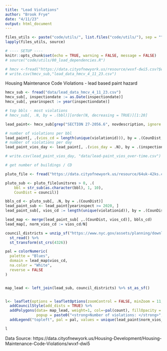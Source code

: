 ```yaml
---
title: "Lead Violations"
author: "Brook Frye"
date: "4/11/23"
output: html_document
---
```


```r
files_utils <- paste("code/utils/", list.files("code/utils/"), sep = "")
lapply(files_utils, source)

# ---- SETUP ----
knitr::opts_chunk$set(echo = TRUE, warning = FALSE, message = FALSE)
# source("code/utils/00_load_dependencies.R")

# hmcv <-fread("https://data.cityofnewyork.us/resource/wvxf-dwi5.csv?$where=inspectiondate>='2018-01-01'&$limit=99999999999")[!currentstatus %in% "VIOLATION DISMISSED"]
# write.csv(hmcv_sub,"lead_data_hmcv_4_11_23.csv")
```

Housing Maintenance Code Violations - lead based paint hazard
```r
hmcv_sub <- fread("data/lead_data_hmcv_4_11_23.csv")
hmcv_sub[, inspectiondate := as.Date(inspectiondate)]
hmcv_sub[, yearinspect := year(inspectiondate)]

# top bbls - most violations 
# hmcv_sub[, .N, by = .(bbl)][order(N, decreasing = TRUE)][1:20]

lead_paint<- hmcv_sub[grep("SECTION 27-2056.6", novdescription, ignore.case = TRUE), .(bbl, violationid, inspectiondate, CounDist=councildistrict, yearinspect)]

# number of violations per bbl 
lead_paint[, .(vios_cd = length(unique(violationid))), by = .(CounDist, yearinspect)]
# number of violations per day 
lead_paint_vios_day <- lead_paint[, .(vios_day = .N), by = .(inspectiondate)]

# write.csv(lead_paint_vios_day, "data/lead-paint_vios_over-time.csv")

```

```r

# get number of buildings / CD

pluto_file <- fread("https://data.cityofnewyork.us/resource/64uk-42ks.csv?$limit=99999999") 

pluto_sub <- pluto_file[unitsres > 0, .(
    bbl = str_sub(as.character(bbl), 1, 10),
    CounDist = council)]

bbls_cd <- pluto_sub[, .N, by = .(CounDist)]
lead_paint_sub <- lead_paint[yearinspect >= 2020, ]
lead_paint_sub[, vios_cd := length(unique(violationid)), by = .(CounDist)]

lead_map <- merge(lead_paint_sub[ ,.(CounDist, vios_cd)], bbls_cd)
lead_map[, norm_vios_cd := vios_cd/N]

council_districts = unzip_sf("https://www.nyc.gov/assets/planning/download/zip/data-maps/open-data/nycc_21d.zip") %>%
  st_read() %>%
  st_transform(st_crs(4326))

pal = colorNumeric(
  palette = "Blues",
  domain = lead_map$vios_cd, 
  na.color = "White", 
  reverse = FALSE
)


map_lead <- left_join(lead_sub, council_districts) %>% st_as_sf() 


l<- leaflet(options = leafletOptions(zoomControl = FALSE, minZoom = 11, maxZoom = 16)) %>% 
  addCouncilStyle(add_dists = TRUE) %>%
  addPolygons(data= map_lead, weight=1, col=~pal(count), fillOpacity = .7, 
              popup = paste0("<strong>Number of violations: </strong>", map_lead$vios_cd, "<br>")) %>%
  addLegend("topleft", pal = pal, values = unique(lead_paint$norm_vios_cd), title = "Lead Paint Violations: 2020-Present", opacity = 1, position = "topleft")

l

```

Data Source: https://data.cityofnewyork.us/Housing-Development/Housing-Maintenance-Code-Violations/wvxf-dwi5